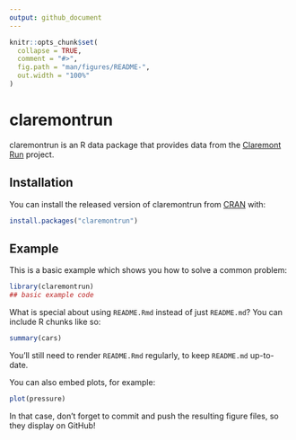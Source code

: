 ```yaml
---
output: github_document
---
```


<!-- README.md is generated from README.Rmd. Please edit that file -->

```r
knitr::opts_chunk$set(
  collapse = TRUE,
  comment = "#>",
  fig.path = "man/figures/README-",
  out.width = "100%"
)
```

# claremontrun

<!-- badges: start -->
<!-- badges: end -->

claremontrun is an R data package that provides data from the [Claremont Run]() project.

## Installation

You can install the released version of claremontrun from [CRAN](https://CRAN.R-project.org) with:

``` r
install.packages("claremontrun")
```

## Example

This is a basic example which shows you how to solve a common problem:

```r
library(claremontrun)
## basic example code
```

What is special about using `README.Rmd` instead of just `README.md`? You can include R chunks like so:

```r
summary(cars)
```

You'll still need to render `README.Rmd` regularly, to keep `README.md` up-to-date.

You can also embed plots, for example:

```r
plot(pressure)
```

In that case, don't forget to commit and push the resulting figure files, so they display on GitHub!
